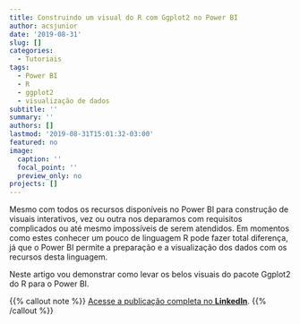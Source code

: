 ```yaml
---
title: Construindo um visual do R com Ggplot2 no Power BI
author: acsjunior
date: '2019-08-31'
slug: []
categories:
  - Tutoriais
tags:
  - Power BI
  - R
  - ggplot2
  - visualização de dados
subtitle: ''
summary: ''
authors: []
lastmod: '2019-08-31T15:01:32-03:00'
featured: no
image:
  caption: ''
  focal_point: ''
  preview_only: no
projects: []
---
```


Mesmo com todos os recursos disponíveis no Power BI para construção de visuais interativos, vez ou outra nos deparamos com requisitos complicados ou até mesmo impossíveis de serem atendidos. Em momentos como estes conhecer um pouco de linguagem R pode fazer total diferença, já que o Power BI permite a preparação e a visualização dos dados com os recursos desta linguagem.

Neste artigo vou demonstrar como levar os belos visuais do pacote Ggplot2 do R para o Power BI.

{{% callout note %}}
[Acesse a publicação completa no **LinkedIn**](https://www.linkedin.com/pulse/construindo-um-visual-do-r-com-ggplot2-power-bi-da-silva-júnior/).
{{% /callout %}}

